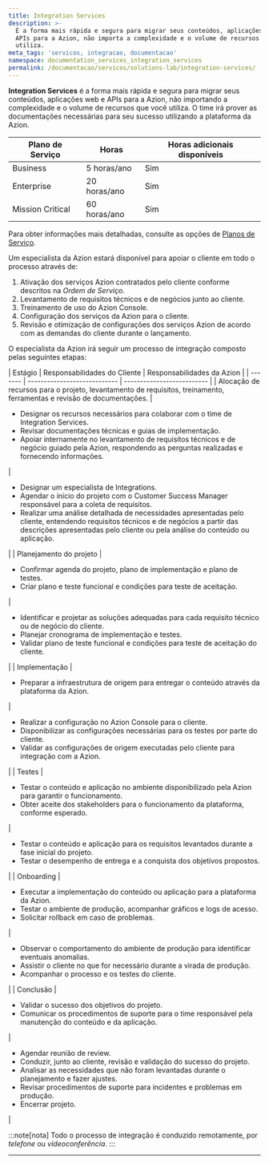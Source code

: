 ```yaml
---
title: Integration Services
description: >-
  É a forma mais rápida e segura para migrar seus conteúdos, aplicações web e
  APIs para a Azion, não importa a complexidade e o volume de recursos que você
  utiliza.
meta_tags: 'servicos, integracao, documentacao'
namespace: documentation_services_integration_services
permalink: /documentacao/servicos/solutions-lab/integration-services/
---
```


**Integration Services** é a forma mais rápida e segura para migrar seus conteúdos, aplicações web e APIs para a Azion, não importando a complexidade e o volume de recursos que você utiliza. O time irá prover as documentações necessárias para seu sucesso utilizando a plataforma da Azion.

| Plano de Serviço  | Horas        | Horas adicionais disponíveis |
| ----------------- | ------------ | ---------------------------- |
| Business          | 5 horas/ano  | Sim                          |
| Enterprise        | 20 horas/ano | Sim                          |
| Mission Critical  | 60 horas/ano | Sim                          |

Para obter informações mais detalhadas, consulte as opções de [Planos de Serviço](https://www.azion.com/pt-br/servicos-profissionais/).

Um especialista da Azion estará disponível para apoiar o cliente em todo o processo através de:

1. Ativação dos serviços Azion contratados pelo cliente conforme descritos na *Ordem de Serviço*.
2. Levantamento de requisitos técnicos e de negócios junto ao cliente.
3. Treinamento de uso do Azion Console.
4. Configuração dos serviços da Azion para o cliente.
5. Revisão e otimização de configurações dos serviços Azion de acordo com as demandas do cliente durante o lançamento.

O especialista da Azion irá seguir um processo de integração composto pelas seguintes etapas:


<TableContainer>
| Estágio | Responsabilidades do Cliente | Responsabilidades da Azion |
| ------- | ---------------------------- | -------------------------- |
| Alocação de recursos para o projeto, levantamento de requisitos, treinamento, ferramentas e revisão de documentações. | <ul><li>Designar os recursos necessários para colaborar com o time de Integration Services.</li><li>Revisar documentações técnicas e guias de implementação.</li><li>Apoiar internamente no levantamento de requisitos técnicos e de negócio guiado pela Azion, respondendo as perguntas realizadas e fornecendo informações. </li></ul> | <ul><li>Designar um especialista de Integrations. </li><li>Agendar o início do projeto com o Customer Success Manager responsável para a coleta de requisitos. </li><li>Realizar uma análise detalhada de necessidades apresentadas pelo cliente, entendendo requisitos técnicos e de negócios a partir das descrições apresentadas pelo cliente ou pela análise do conteúdo ou aplicação.</li></ul> |
| Planejamento do projeto | <ul><li>Confirmar agenda do projeto, plano de implementação e plano de testes. </li><li>Criar plano e teste funcional e condições para teste de aceitação.</li></ul> | <ul><li>Identificar e projetar as soluções adequadas para cada requisito técnico ou de negócio do cliente. </li><li>Planejar cronograma de implementação e testes. </li><li>Validar plano de teste funcional e condições para teste de aceitação do cliente.</li></ul> |
| Implementação | <ul><li>Preparar a infraestrutura de origem para entregar o conteúdo através da plataforma da Azion.</li></ul> | <ul><li>Realizar a configuração no Azion Console para o cliente. </li><li>Disponibilizar as configurações necessárias para os testes por parte do cliente.</li><li>Validar as configurações de origem executadas pelo cliente para integração com a Azion.</li></ul> |
| Testes | <ul><li>Testar o conteúdo e aplicação no ambiente disponibilizado pela Azion para garantir o funcionamento. </li><li>Obter aceite dos stakeholders para o funcionamento da plataforma, conforme esperado.</li></ul> | <ul><li>Testar o conteúdo e aplicação para os requisitos levantados durante a fase inicial do projeto. </li><li>Testar o desempenho de entrega e a conquista dos objetivos propostos.</li></ul> |
| Onboarding | <ul><li>Executar a implementação do conteúdo ou aplicação para a plataforma da Azion. </li><li>Testar o ambiente de produção, acompanhar gráficos e logs de acesso. </li><li>Solicitar rollback em caso de problemas.</li></ul> | <ul><li>Observar o comportamento do ambiente de produção para identificar eventuais anomalias. </li><li>Assistir o cliente no que for necessário durante a virada de produção. </li><li>Acompanhar o processo e os testes do cliente.</li></ul> |
| Conclusão | <ul><li>Validar o sucesso dos objetivos do projeto. </li><li>Comunicar os procedimentos de suporte para o time responsável pela manutenção do conteúdo e da aplicação.</li></ul> | <ul><li>Agendar reunião de review. </li><li>Conduzir, junto ao cliente, revisão e validação do sucesso do projeto. </li><li>Analisar as necessidades que não foram levantadas durante o planejamento e fazer ajustes. </li><li>Revisar procedimentos de suporte para incidentes e problemas em produção. </li><li>Encerrar projeto.</li></ul> |
</TableContainer>

:::note[nota]
Todo o processo de integração é conduzido remotamente, por *telefone* ou *videoconferência*.
:::



---

